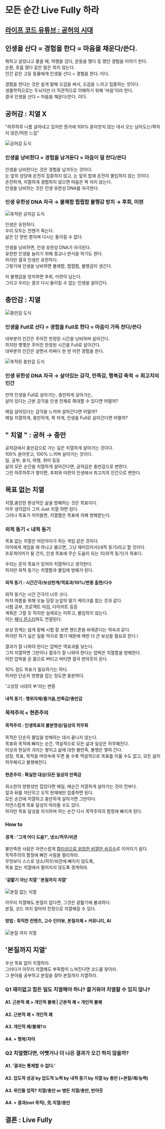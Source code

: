 # 모든 순간 Live Fully 하라

## [라이프 코드 유튜브 : 공허의 시대](https://www.youtube.com/watch?v=331GGjHpyd0) 

## 인생을 산다 = 경험을 한다 = 마음을 채운다/쓴다.

뭐하고 살았냐고 물을 때, 여행을 갔다, 운동을 했다 등 했던 경험을 이야기 한다.\
순환, 호흡 했다 같은 말은 하지 않는다.\
인간 같은 고등 동물에게 인생을 산다 = 경험을 한다. 이다.

경험을 한다는 것은 쉽게 말해 오감을 써서, 오감을 느끼고 집중하는 것이다.\
생물학적으로는 두뇌지만 더 직관적으로 이해하기 위해 '마음'이라 한다.\
결국 인생을 산다 = 마음을 채운다/쓴다. 이다.

## 공허감 : 치열 X
"하루하루 나름 살아내고 있지만 뭔가에 100% 쏟아붓지 않는 데서 오는 남아도는/꽉차지 않은/허한 느낌"

![공허감 도식](/meaning1-1.png)

### 인생을 낭비한다 = 경험을 남겨둔다 = 마음이 덜 찬다/쓴다

인생을 낭비한다는 것은 경험을 남겨두는 것이다.\
눈 앞의 성당에 온전히 집중하지 않고, 눈 앞의 밥에 온전히 몰입하지 않는 것이다.\
온전하게, 치열하게 경험하지 않으면 마음은 꽉 차지 않는다.\
인생을 낭비하는 것은 인생 유한성 DNA를 자극한다.

### 인생 유한성 DNA 자극 → 불쾌함 찝찝함 불행감 방치 → 후회, 미련

![축적된 공허감 도식](/meaning1-2.png)

인생은 유한하다.\
우리 모두는 언젠가 죽는다.\
삶은 단 한번 뿐이며 다시는 돌이킬 수 없다.

인생을 낭비하면, 인생 유한성 DNA가 자극된다.\
유한한 인생을 늘리기 위해 종교나 번식을 하기도 한다.\
하지만 결국 인생은 유한하다.\
그렇기에 인생을 낭비하면 불쾌함, 찝찝함, 불행감이 생긴다.

이 불행감을 방치하면 후회, 미련이 남는다.\
그리고 우리는 결코 다시 돌이킬 수 없는 인생을 살아간다.

## 충만감 : 치열 

![충만감 도식](/meaning1-3.png)

### 인생을 Full로 산다 = 경험을 Full로 한다 = 마음이 가득 찬다/쓴다

대부분의 인간은 주어진 한정된 시간을 낭비하며 살아간다.\
하지만 몇몇은 주어진 한정된 시간을 Full로 살아간다.\
대부분의 인간은 살면서 어쩌다 한 번 이런 경험을 한다.

![축적된 충만감 도식](/meaning1-4.png)

### 인생 유한성 DNA 자극 → 살아있는 감각, 만족감, 행복감 축적 → 최고치의 인간

만약 인생을 Full로 살아가는, 충만하게 살아가는,\
살아 있다는 근본 감각을 인생 전체로 확대할 수 있다면 어떨까?

매일 살아있다는 감각을 느끼며 살아간다면 어떨까?\
매일 치열하게, 충만하게, 꽉 차게, 인생을 Full로 살아간다면 어떨까?

## " 치열 " : 공허 → 충만 

공허감에서 충만감으로 가는 길은 치열하게 살아가는 것이다.\
100% 쏟아붓고, 100% 느끼며 살아가는 것이다.\
일, 공부, 휴식, 여행, 취미 등등\
삶의 모든 순간을 치열하게 살아간다면, 공허감은 충만감으로 변한다.\
그런 하루하루가 쌓이면, 후회와 미련의 인생에서 최고치의 인간으로 변한다.

## 목표 없는 치열

치열,충만한 환상적인 삶을 방해하는 것은 목표이다.\
아무 생각없이 그저 Just 치열 하면 된다.\
그러나 목표가 끼어들면, 치열함은 목표에 의해 방해받는다.

### 외적 동기 < 내적 동기

목표 없는 치열은 어린아이가 하는 게임 같은 것이다.\
아이에게 게임을 왜 하냐고 물으면, 그냥 재미있어서(내적 동기)라고 할 것이다.\
프로게이머가 될 건지, 인생 목표에 무슨 도움이 되는 지(외적 동기)가 목표다.

우리는 흔히 목표가 있어야 치열하다고 생각한다.\
하지만 외적 동기는 치열함과 몰입에 방해가 된다.

#### 외적 동기 : 시간간극/보상한계/역효과/10%/변종 출현/다수

외적 동기는 시간 간극이 너무 크다.\
마치 여름을 위해 오늘 당장 눈앞의 딸기 케이크를 참는 것과 같다.\
시험 공부, 프로젝트 마감, 다이어트 등등\
계획은 그럴 듯 하지만 실제로는 미루고, 몰입하지 않는다.\
이는 [패닉 몬스터](/life/mindset/1)와도 연결된다.

보상 한계는 쉽게 말해 시험 잘 보면 핸드폰을 바꿔준다는 약속과 같다.\
하지만 하기 싫은 일을 억지로 했기 때문에 매번 더 큰 보상을 필요로 한다.\

결과가 잘 나와야 한다는 압박은 역효과를 낳는다.\
그저 치열하면 그만이나 결과가 잘 나와야 한다는 압박은 치열함을 방해한다.\
이런 압박을 온 몸으로 버티고 버티면 결국 번아웃이 온다.

10% 정도 목표가 필요하기는 하다.\
하지만 단순히 방향을 잡는 정도면 충분하다.

'고성장 시대의 부'라는 변종

#### 내적 동기 : 행위자체/즐거움,만족감/충만감

### 목적주의 < 현존주의

#### 목적주의 : 인생목표의 불분명성/일상의 허무화

목적은 단순히 몰입을 방해하는 데서 끝나지 않는다.\
목표와 목적에 빠지는 순간, 역설적으로 모든 삶과 일상은 허무해진다.\
이상과 현실의 괴리는 쌓이고 삶에 대한 불만족, 불행은 쌓여 간다.\
성장, 목표, 목적을 머릿속에 두면 둘 수록 역설적으로 목표를 이룰 수도 없고, 모든 삶이 허무해지고 불행해진다.

#### 현존주의 : 확실한 대상/모든 일상의 만족감

최소한의 방향성만 잡았다면 매일, 매순간 치열하게 살아가는 것이 전부다.\
앞과 뒤를 차단히고 오직 현재에만 집중하면 된다.\
모든 순간에 치열하고 충만하게 살아가면 그만이다.\
자연스럽게 목표 달성이 따라올 수도 있다.\
하지만 목표 달성을 의식하며 하는 순간 다시 목적주의의 함정에 빠지게 된다.

### How to

#### 경계 : '그게 어디 도움?', 냉소/허무/비관
불만족한 사람은 자연스럽게 [합리성으로 위장한 비열한 속임수](/life/attitude/2)로 이어지기 쉽다.\
목적주의의 함정에 빠진 사람을 멀리하라.\
무엇보다 스스로 냉소/허무/비관에 빠지지 않도록,\
목표 없는 치열에서 멀어지지 않도록 경계하라.

#### '겉핥기 아닌 치열' '본질까지 치열'

![본질 없는 치열](/meaning1-5.png)

아무리 치열해도 본질이 없다면, 그것은 겉핥기에 불과하다.\
본질, 코드 까지 알아야 진정으로 치열해질 수 있다.

#### 방법 : 묵직한 컨텐츠, 고수 인터뷰, 본질자체 + 커뮤니티, AI


![본질 까지 치열](/meaning1-6.png)

## '본질까지 치열'

우선 목표 없이 치열하라.\
그러다가 아무리 치열해도 부족함이 느껴진다면 코드를 찾아라.\
그 분야를 공부하고 본질을 찾아 본질까지 치열하라.

### Q1 재미없고 힘든 일도 치열해야 하나? 즐거워야 치열할 수 있지 않나?

#### A1. 근본적 쾌 > 개인적 불쾌 | 근본적 쾌 < 개인적 불쾌
#### A2. 근본적 쾌 + 개인적 쾌
#### A3. 개인적 쾌/불쾌?ㅁ
#### A4. + 행복/자아

### Q2 치열했다면, 어쨋거나 더 나은 결과가 오긴 하지 않을까?

#### A1. '결과는 통제할 수 없다.'
#### A2. 압도적 성공 by 압도적 노력 by 내적 동기 by 치열 by 충만 (+본질/쾌/능력)
#### A3. 위인들 업적? 치열/충만 or 병든 치열/충만, 번아웃
#### A4. + 결과(not 목적), 先 치열/충만

## 결론 : Live Fully